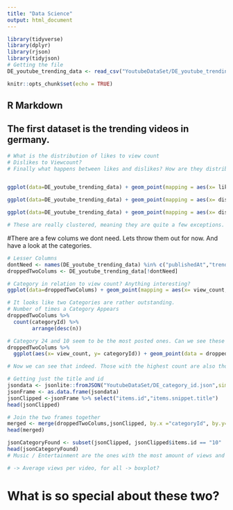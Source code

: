 ```yaml
---
title: "Data Science"
output: html_document
---
```


```r
library(tidyverse) 
library(dplyr)
library(rjson)
library(tidyjson)
# Getting the file
DE_youtube_trending_data <- read_csv("YoutubeDataSet/DE_youtube_trending_data.csv")

knitr::opts_chunk$set(echo = TRUE)
```

## R Markdown


## The first dataset is the trending videos in germany.

```r
# What is the distribution of likes to view count
# Dislikes to Viewcount?
# Finally what happens between likes and dislikes? How are they distributed


ggplot(data=DE_youtube_trending_data) + geom_point(mapping = aes(x= likes, y= view_count)) 

ggplot(data=DE_youtube_trending_data) + geom_point(mapping = aes(x= dislikes, y= view_count))

ggplot(data=DE_youtube_trending_data) + geom_point(mapping = aes(x= dislikes, y= likes))

# These are really clustered, meaning they are quite a few exceptions. Noteable but to get results we need to look at the cluster more closely


```

#There are a few colums we dont need. Lets throw them out for now. And have a look at the categories.

```r
# Lesser Columns
dontNeed <- names(DE_youtube_trending_data) %in% c("publishedAt","trending_date")
droppedTwoColums <- DE_youtube_trending_data[!dontNeed]

# Category in relation to view count? Anything interesting?
ggplot(data=droppedTwoColums) + geom_point(mapping = aes(x= view_count, y= categoryId))

# It looks like two Categories are rather outstanding.
# Number of times a Category Appears
droppedTwoColums %>%
  count(categoryId) %>% 
        arrange(desc(n))

# Category 24 and 10 seem to be the most posted ones. Can we see these in the plot? Nr. 17 is the one with the third most posts
droppedTwoColums %>% 
  ggplot(aes(x= view_count, y= categoryId)) + geom_point(data = droppedTwoColums %>% filter(categoryId == 10), color = "red") + geom_point(data = droppedTwoColums %>% filter(categoryId == 24), color = "green") + geom_point(data = droppedTwoColums %>% filter(categoryId == 17), color = "yellow")

# Now we can see that indeed. Those with the highest count are also those that are outstanding. But Nr. 17 seems to be quite low for the amount of view count and other categories that weren't posted that often have a higher view count. Is there something special about 10 and 24? And what are these categories anyways?

# Getting just the title and id 
jsondata <- jsonlite::fromJSON("YoutubeDataSet/DE_category_id.json",simplifyDataFrame = TRUE,  flatten = TRUE) 
jsonFrame <- as.data.frame(jsondata)
jsonClipped <-jsonFrame %>% select("items.id","items.snippet.title")
head(jsonClipped)

# Join the two frames together
merged <- merge(droppedTwoColums,jsonClipped, by.x ="categoryId", by.y="items.id")
head(merged)

jsonCategoryFound <- subset(jsonClipped, jsonClipped$items.id == "10" | jsonClipped$items.id == "24")
head(jsonCategoryFound)
# Music / Entertainment are the ones with the most amount of views and videos uploaded.

# -> Average views per video, for all -> boxplot?

```
# What is so special about these two?

